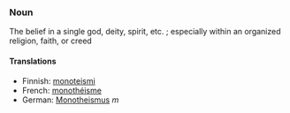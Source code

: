 === Noun ===

The belief in a single god, deity, spirit, etc. ; especially within an organized religion, faith, or creed

==== Translations====

*Finnish: [[monoteismi]]
*French: [[monothéisme]]
*German: [[Monotheismus]] ''m''